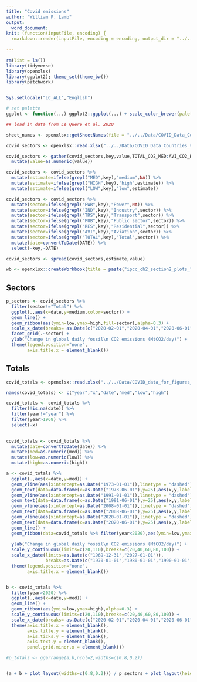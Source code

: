 ```yaml
---
title: "Covid emissions"
author: "William F. Lamb"
output: 
  word_document:
knit: (function(inputFile, encoding) {
  rmarkdown::render(inputFile, encoding = encoding, output_dir = "../../Results") })
  
---
```


```r

rm(list = ls())
library(tidyverse)
library(openxlsx)
library(ggplot2); theme_set(theme_bw())
library(patchwork)


Sys.setlocale("LC_ALL","English")

# set palette
ggplot <- function(...) ggplot2::ggplot(...) + scale_color_brewer(palette="Set2") + scale_fill_brewer(palette="Set2")

## load in data from Le Quere et al. 2020

sheet_names <- openxlsx::getSheetNames(file = "../../Data/COVID_Data_Countries_v6.xlsx")

covid_sectors <- openxlsx::read.xlsx("../../Data/COVID_Data_Countries_v6.xlsx",sheet="GLOBAL")

covid_sectors <- gather(covid_sectors,key,value,TOTAL_CO2_MED:AVI_CO2_HIGH) %>% 
  mutate(value=as.numeric(value))

covid_sectors <- covid_sectors %>% 
  mutate(estimate=ifelse(grepl("MED",key),"medium",NA)) %>% 
  mutate(estimate=ifelse(grepl("HIGH",key),"high",estimate)) %>% 
  mutate(estimate=ifelse(grepl("LOW",key),"low",estimate))

covid_sectors <- covid_sectors %>% 
  mutate(sector=ifelse(grepl("PWR",key),"Power",NA)) %>% 
  mutate(sector=ifelse(grepl("IND",key),"Industry",sector)) %>% 
  mutate(sector=ifelse(grepl("TRS",key),"Transport",sector)) %>% 
  mutate(sector=ifelse(grepl("PUB",key),"Public sector",sector)) %>% 
  mutate(sector=ifelse(grepl("RES",key),"Residential",sector)) %>% 
  mutate(sector=ifelse(grepl("AVI",key),"Aviation",sector)) %>% 
  mutate(sector=ifelse(grepl("TOTAL",key),"Total",sector)) %>% 
  mutate(date=convertToDate(DATE)) %>% 
  select(-key,-DATE)

covid_sectors <- spread(covid_sectors,estimate,value)

wb <- openxlsx::createWorkbook(title = paste("ipcc_ch2_section2_plots_",Sys.Date()))

```

## Sectors

```r

p_sectors <- covid_sectors %>%
  filter(sector!="Total") %>% 
  ggplot(.,aes(x=date,y=medium,color=sector)) +
  geom_line() +
  geom_ribbon(aes(ymin=low,ymax=high,fill=sector),alpha=0.3) +
  scale_x_date(breaks= as.Date(c("2020-02-01","2020-04-01","2020-06-01")),date_labels = "%b") +
  facet_grid(.~sector) +
  ylab("Change in global daily fossil\n CO2 emissions (MtCO2/day)") +
  theme(legend.position="none",
        axis.title.x = element_blank())


```
## Totals

```r


covid_totals <- openxlsx::read.xlsx("../../Data/COVID_data_for_figures_11June2020.xlsx",sheet="Figure 3")

names(covid_totals) <- c("year","x","date","med","low","high")

covid_totals <- covid_totals %>% 
  filter(!is.na(date)) %>% 
  filter(year!="year") %>% 
  filter(year>1968) %>% 
  select(-x)
  

covid_totals <- covid_totals %>% 
  mutate(date=convertToDate(date)) %>% 
  mutate(med=as.numeric(med)) %>% 
  mutate(low=as.numeric(low)) %>% 
  mutate(high=as.numeric(high))

a <- covid_totals %>% 
  ggplot(.,aes(x=date,y=med)) +
  geom_vline(aes(xintercept=as.Date("1973-01-01")),linetype = "dashed") +
  geom_text(data=data.frame(x=as.Date("1973-06-01"),y=25),aes(x,y,label="1973 Oil\n Crisis"),hjust=0,size=3.5) +
  geom_vline(aes(xintercept=as.Date("1991-01-01")),linetype = "dashed") +
  geom_text(data=data.frame(x=as.Date("1991-06-01"),y=25),aes(x,y,label="1991 Soviet Union\n collapse"),hjust=0,size=3.5) +
  geom_vline(aes(xintercept=as.Date("2008-01-01")),linetype = "dashed") +
  geom_text(data=data.frame(x=as.Date("2008-06-01"),y=25),aes(x,y,label="2008 Global\n financial crisis"),hjust=0,size=3.5) +
  geom_vline(aes(xintercept=as.Date("2020-01-01")),linetype = "dashed") +
  geom_text(data=data.frame(x=as.Date("2020-06-01"),y=25),aes(x,y,label="COVID-19\nPandemic"),hjust=0,size=3.5) +
  geom_line() +
  geom_ribbon(data=covid_totals %>% filter(year<2020),aes(ymin=low,ymax=high),alpha=0.3) +
  
  ylab("Change in global daily fossil\n CO2 emissions (MtCO2/day)") +
  scale_y_continuous(limits=c(20,110),breaks=c(20,40,60,80,100)) +
  scale_x_date(limits=as.Date(c("1969-12-31","2027-01-01")),
               breaks=as.Date(c("1970-01-01","1980-01-01","1990-01-01","2000-01-01","2010-01-01","2020-01-01")),expand=c(0,0),date_labels = "%Y") +
  theme(legend.position="none",
        axis.title.x = element_blank())


b <- covid_totals %>% 
  filter(year>2020) %>% 
  ggplot(.,aes(x=date,y=med)) +
  geom_line() +
  geom_ribbon(aes(ymin=low,ymax=high),alpha=0.3) +
  scale_y_continuous(limits=c(20,110),breaks=c(20,40,60,80,100)) +
  scale_x_date(breaks= as.Date(c("2020-02-01","2020-04-01","2020-06-01")),date_labels = "%b") +
  theme(axis.title.x = element_blank(),
        axis.title.y = element_blank(),
        axis.ticks.y = element_blank(),
        axis.text.y = element_blank(),
        panel.grid.minor.x = element_blank())

#p_totals <- ggarrange(a,b,ncol=2,widths=c(0.8,0.2))



```

```r


(a + b + plot_layout(widths=c(0.8,0.2))) / p_sectors + plot_layout(heights=c(0.6,0.4))


```